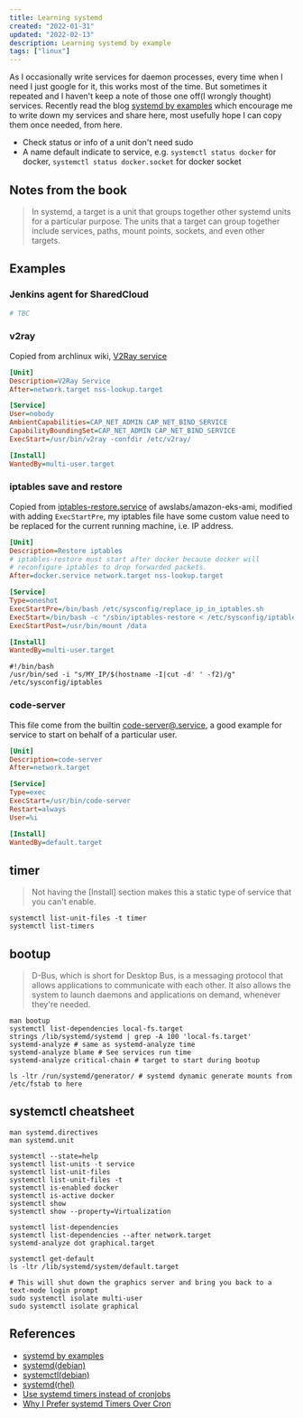 ```yaml
---
title: Learning systemd
created: "2022-01-31"
updated: "2022-02-13"
description: Learning systemd by example
tags: ["linux"]
---
```


As I occasionally write services for daemon processes, every time when I need I just google for it, this works most of the time. But sometimes it repeated and I haven't keep a note of those one off(I wrongly thought) services. Recently read the blog [systemd by examples] which encourage me to write down my services and share here, most usefully hope I can copy them once needed, from here.

- Check status or info of a unit don't need sudo
- A name default indicate to service, e.g. `systemctl status docker` for docker, `systemctl status docker.socket` for docker socket

## Notes from the book

> In systemd, a target is a unit that groups together other systemd units for a particular purpose. The units that a target can group together include services, paths, mount points, sockets, and even other targets.

## Examples

### Jenkins agent for SharedCloud

```ini
# TBC
```

### v2ray

Copied from archlinux wiki, [V2Ray service]

```ini
[Unit]
Description=V2Ray Service
After=network.target nss-lookup.target

[Service]
User=nobody
AmbientCapabilities=CAP_NET_ADMIN CAP_NET_BIND_SERVICE
CapabilityBoundingSet=CAP_NET_ADMIN CAP_NET_BIND_SERVICE
ExecStart=/usr/bin/v2ray -confdir /etc/v2ray/

[Install]
WantedBy=multi-user.target
```

### iptables save and restore

Copied from [iptables-restore.service] of awslabs/amazon-eks-ami, modified with adding `ExecStartPre`, my iptables file have some custom value need to be replaced for the current running machine, i.e. IP address.

```ini
[Unit]
Description=Restore iptables
# iptables-restore must start after docker because docker will
# reconfigure iptables to drop forwarded packets.
After=docker.service network.target nss-lookup.target

[Service]
Type=oneshot
ExecStartPre=/bin/bash /etc/sysconfig/replace_ip_in_iptables.sh
ExecStart=/bin/bash -c "/sbin/iptables-restore < /etc/sysconfig/iptables"
ExecStartPost=/usr/bin/mount /data

[Install]
WantedBy=multi-user.target
```

```shell
#!/bin/bash
/usr/bin/sed -i "s/MY_IP/$(hostname -I|cut -d' ' -f2)/g" /etc/sysconfig/iptables
```

### code-server

This file come from the builtin [code-server@.service], a good example for service to start on behalf of a particular user.

```ini
[Unit]
Description=code-server
After=network.target

[Service]
Type=exec
ExecStart=/usr/bin/code-server
Restart=always
User=%i

[Install]
WantedBy=default.target
```

## timer

> Not having the [Install] section makes this a static type of service that you can't enable.

```shell
systemctl list-unit-files -t timer
systemctl list-timers
```

## bootup

> D-Bus, which is short for Desktop Bus, is a messaging protocol that allows applications to communicate with each other. It also allows the system to launch daemons and applications on demand, whenever they're needed.

```shell
man bootup
systemctl list-dependencies local-fs.target
strings /lib/systemd/systemd | grep -A 100 'local-fs.target'
systemd-analyze # same as systemd-analyze time
systemd-analyze blame # See services run time
systemd-analyze critical-chain # target to start during bootup

ls -ltr /run/systemd/generator/ # systemd dynamic generate mounts from /etc/fstab to here
```

## systemctl cheatsheet

```shell
man systemd.directives
man systemd.unit

systemctl --state=help
systemctl list-units -t service
systemctl list-unit-files
systemctl list-unit-files -t
systemctl is-enabled docker
systemctl is-active docker
systemctl show
systemctl show --property=Virtualization

systemctl list-dependencies
systemctl list-dependencies --after network.target
systemd-analyze dot graphical.target

systemctl get-default
ls -ltr /lib/systemd/system/default.target

# This will shut down the graphics server and bring you back to a text-mode login prompt
sudo systemctl isolate multi-user
sudo systemctl isolate graphical
```

## References

- [systemd by examples]
- [systemd(debian)](https://wiki.debian.org/systemd)
- [systemctl(debian)](https://manpages.debian.org/bullseye-backports/systemd/systemctl.1.en.html)
- [systemd(rhel)](https://access.redhat.com/documentation/en-us/red_hat_enterprise_linux/7/html/system_administrators_guide/chap-managing_services_with_systemd)
- [Use systemd timers instead of cronjobs](https://opensource.com/article/20/7/systemd-timers)
- [Why I Prefer systemd Timers Over Cron](https://trstringer.com/systemd-timer-vs-cronjob/)

[systemd by examples]: https://systemd-by-example.com/
[V2Ray service]: https://wiki.archlinux.org/title/V2Ray
[iptables-restore.service]: https://github.com/awslabs/amazon-eks-ami/blob/master/files/iptables-restore.service
[code-server@.service]: https://github.com/coder/code-server/blob/main/ci/build/code-server@.service
